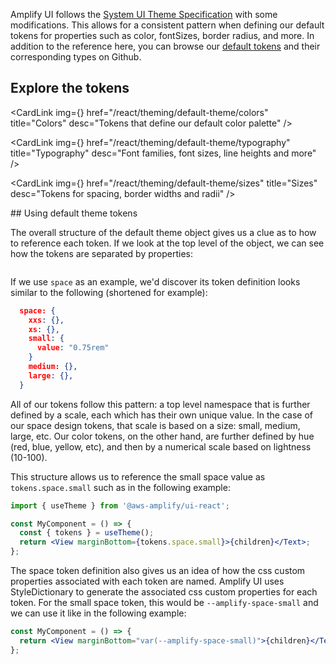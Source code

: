 
Amplify UI follows the [System UI Theme Specification](https://system-ui.com/theme/) with some modifications. This allows for a consistent pattern when defining our default tokens for properties such as color, fontSizes, border radius, and more. In addition to the reference here, you can browse our [default tokens](https://github.com/aws-amplify/amplify-ui/tree/main/packages/ui/src/theme/tokens) and their corresponding types on Github.

## Explore the tokens

<Grid 
  templateColumns="repeat(auto-fill, minmax(16rem, 1fr))"
  gap="var(--amplify-space-small)">
  <CardLink 
    img={<Colors />}
    href="/react/theming/default-theme/colors" 
    title="Colors" 
    desc="Tokens that define our default color palette" />

  <CardLink 
    img={<Typography />}
    href="/react/theming/default-theme/typography" 
    title="Typography" 
    desc="Font families, font sizes, line heights and more" />

  <CardLink 
    img={<Sizes />}
    href="/react/theming/default-theme/sizes" 
    title="Sizes" 
    desc="Tokens for spacing, border widths and radii" />
    
</Grid>
## Using default theme tokens

The overall structure of the default theme object gives us a clue as to how to reference each token. If we look at the top level of the object, we can see how the tokens are separated by properties:

```typescript file=../../../../../../packages/ui/src/theme/tokens/index.ts#L25-L41

```

If we use `space` as an example, we'd discover its token definition looks similar to the following (shortened for example):

```json
  space: {
    xxs: {},
    xs: {},
    small: {
      value: "0.75rem"
    }
    medium: {},
    large: {},
  }
```

All of our tokens follow this pattern: a top level namespace that is further defined by a scale, each which has their own unique value. In the case of our space design tokens, that scale is based on a size: small, medium, large, etc. Our color tokens, on the other hand, are further defined by hue (red, blue, yellow, etc), and then by a numerical scale based on lightness (10-100). 

This structure allows us to reference the small space value as `tokens.space.small` such as in the following example:

```jsx
import { useTheme } from '@aws-amplify/ui-react';

const MyComponent = () => {
  const { tokens } = useTheme();
  return <View marginBottom={tokens.space.small}>{children}</Text>;
};
```

The space token definition also gives us an idea of how the css custom properties associated with each token are named. Amplify UI uses StyleDictionary to generate the associated css custom properties for each token. For the small space token, this would be `--amplify-space-small` and we can use it like in the following example:

```jsx
const MyComponent = () => {
  return <View marginBottom="var(--amplify-space-small)">{children}</Text>;
};
```
